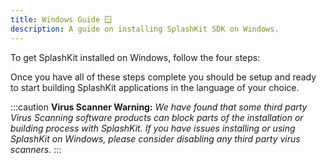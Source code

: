 ```yaml
---
title: Windows Guide 🪟
description: A guide on installing SplashKit SDK on Windows.
---
```


To get SplashKit installed on Windows, follow the four steps:


<CardGrid>
<LinkCard
	title="Install the MSYS2 terminal"
	description="Step 1"
	href="/installation/windows/mingw/step-1/"
/>
<LinkCard
	title="Install SplashKit SDK"
	description="Step 2"
	href="/installation/windows/mingw/step-2/"
/>
<LinkCard
	title="Install Visual Studio Code"
	description="Step 3"
	href="/installation/windows/mingw/step-3/"
/>
<LinkCard
	title="Install Language Tools"
	description="Step 4"
	href="/installation/windows/mingw/step-4/"
/>
</CardGrid >
Once you have all of these steps complete you should be setup and ready to
start building SplashKit applications in the language of your choice.

  :::caution
**Virus Scanner Warning:**
  *We have found that some third party Virus Scanning software products can block
  parts of the installation or building process with SplashKit. If you have
  issues installing or using SplashKit on Windows, please consider disabling
  any third party virus scanners.*
  :::